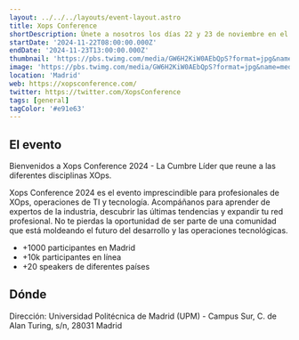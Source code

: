 ```yaml
---
layout: ../../../layouts/event-layout.astro
title: Xops Conference
shortDescription: Únete a nosotros los días 22 y 23 de noviembre en el ETSISI de la UPM y descubre las últimas innovaciones y estrategias en el mundo de las operaciones y DevOps.
startDate: '2024-11-22T08:00:00.000Z'
endDate: '2024-11-23T13:00:00.000Z'
thumbnail: 'https://pbs.twimg.com/media/GW6H2KiW0AEbQpS?format=jpg&name=medium'
image: 'https://pbs.twimg.com/media/GW6H2KiW0AEbQpS?format=jpg&name=medium'
location: 'Madrid'
web: https://xopsconference.com/
twitter: https://twitter.com/XopsConference
tags: [general]
tagColor: '#e91e63'
---
```



## El evento

Bienvenidos a Xops Conference 2024 - La Cumbre Líder que reune a las diferentes disciplinas XOps.

Xops Conference 2024 es el evento imprescindible para profesionales de XOps, operaciones de TI y tecnología. Acompáñanos para aprender de expertos de la industria, descubrir las últimas tendencias y expandir tu red profesional. No te pierdas la oportunidad de ser parte de una comunidad que está moldeando el futuro del desarrollo y las operaciones tecnológicas.

- +1000 participantes en Madrid
- +10k participantes en línea
- +20 speakers de diferentes países

## Dónde

Dirección: Universidad Politécnica de Madrid (UPM) - Campus Sur, C. de Alan Turing, s/n, 28031 Madrid

<GoogleMap
  src="https://www.google.com/maps/embed?pb=!1m18!1m12!1m3!1d1420.147754086606!2d-3.6297815309546504!3d40.389626832889164!2m3!1f0!2f0!3f0!3m2!1i1024!2i768!4f13.1!3m3!1m2!1s0xd4225a4623324d7%3A0x55062a088f78765e!2sUniversidad%20Polit%C3%A9cnica%20de%20Madrid%20(UPM)%20-%20Campus%20Sur!5e0!3m2!1ses!2ses!4v1726205378277!5m2!1ses!2ses"
  ariaLabel="Universidad Politécnica de Madrid (UPM) - Campus Sur, C. de Alan Turing, s/n, 28031 Madrid"
/>
